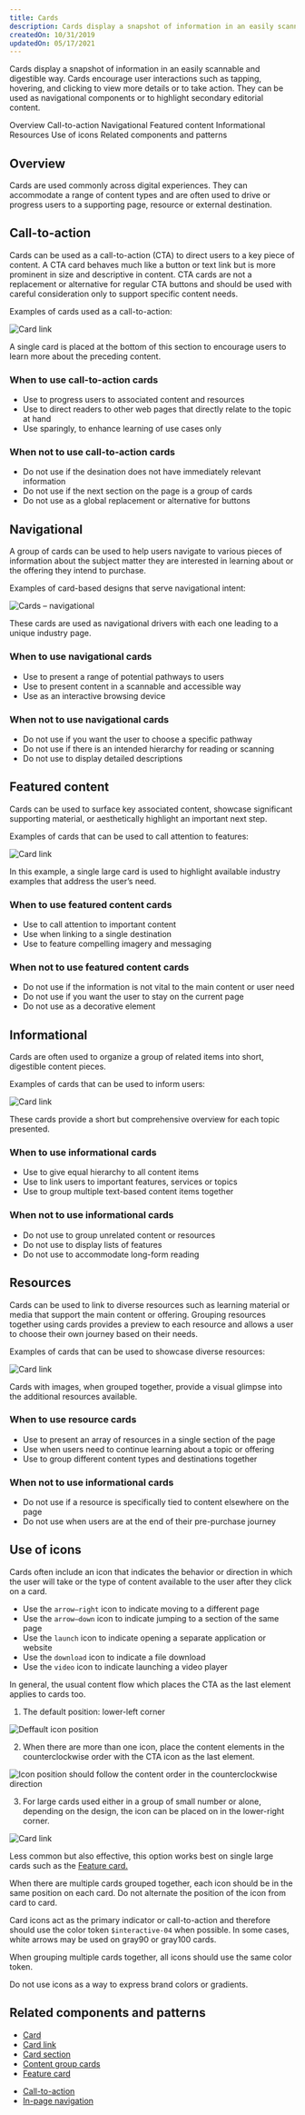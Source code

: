 ```yaml
---
title: Cards
description: Cards display a snapshot of information in an easily scannable and digestible way.  
createdOn: 10/31/2019
updatedOn: 05/17/2021
---
```


<PageDescription>

Cards display a snapshot of information in an easily scannable and digestible way. Cards encourage user interactions such as tapping, hovering, and clicking to view more details or to take action.
They can be used as navigational components or to highlight secondary editorial content.

</PageDescription>


<AnchorLinks>

<AnchorLink>Overview</AnchorLink>
<AnchorLink>Call-to-action</AnchorLink>
<AnchorLink>Navigational</AnchorLink>
<AnchorLink>Featured content</AnchorLink>
<AnchorLink>Informational</AnchorLink>
<AnchorLink>Resources</AnchorLink>
<AnchorLink>Use of icons</AnchorLink>
<AnchorLink>Related components and patterns</AnchorLink>

</AnchorLinks>

## Overview
Cards are used commonly across digital experiences. They can accommodate a range of content types and are often used to drive or progress users to a supporting page, resource or external destination.


## Call-to-action

Cards can be used as a call-to-action (CTA) to direct users to a key piece of content. A CTA card behaves much like a button or text link but is more prominent in size and descriptive in content. CTA cards are not a replacement or alternative for regular CTA buttons and should be used with careful consideration only to support specific content needs.

Examples of cards used as a call-to-action:

<Title>Card link</Title>

![Card link](../../images/pattern/cards/cards-cardlink.jpg)

<Caption>
A single card is placed at the bottom of this section to encourage users to learn more about the preceding content.
</Caption>


### When to use call-to-action cards

* Use to progress users to associated content and resources
* Use to direct readers to other web pages that directly relate to the topic  at hand
* Use sparingly, to enhance learning of use cases only



### When not to use call-to-action cards

* Do not use if the desination does not have immediately relevant information
* Do not use if the next section on the page is a group of cards
* Do not use as a global replacement or alternative for buttons


## Navigational

A group of cards can be used to help users navigate to various pieces of information about the subject matter they are interested in learning about or the offering they intend to purchase.

Examples of card-based designs that serve navigational intent:

<Title>Cards — navigational</Title>

![Cards – navigational](../../images/pattern/cards/cards-navigational.jpg)

<Caption>
These cards are used as navigational drivers with each one leading to a unique industry page.
</Caption>


### When to use navigational cards

* Use to present a range of potential pathways to users
* Use to present content in a scannable and accessible way
* Use as an interactive browsing device


### When not to use navigational cards

* Do not use if you want the user to choose a specific pathway
* Do not use if there is an intended hierarchy for reading or scanning
* Do not use to display detailed descriptions


## Featured content

Cards can be used to surface key associated content, showcase significant supporting material, or aesthetically highlight an important next step.

Examples of cards that can be used to call attention to features:

<Title>Feature card</Title>

![Card link](../../images/pattern/cards/cards-feature.jpg)

<Caption>
In this example, a single large card is used to highlight available industry examples that address the user’s need.
</Caption>


### When to use featured content cards

* Use to call attention to important content
* Use when linking to a single destination
* Use to feature compelling imagery and messaging


### When not to use featured content cards

* Do not use if the information is not vital to the main content or user need
* Do not use if you want the user to stay on the current page
* Do not use as a decorative element


## Informational

Cards are often used to organize a group of related items into short, digestible content pieces.

Examples of cards that can be used to inform users:

<Title>Content group cards</Title>

![Card link](../../images/pattern/cards/cards-contentgroup.jpg)

<Caption>
These cards provide a short but comprehensive overview for each topic presented.
</Caption>


### When to use informational cards

* Use to give equal hierarchy to all content items
* Use to link users to important features, services or topics
* Use to group multiple text-based content items together


### When not to use informational cards

* Do not use to group unrelated content or resources
* Do not use to display lists of features
* Do not use to accommodate long-form reading


## Resources

Cards can be used to link to diverse resources such as learning material or media that support the main content or offering. Grouping resources together using cards provides a preview to each resource and allows a user to choose their own journey based on their needs.

Examples of cards that can be used to showcase diverse resources:

<Title>Card section — with images</Title>

![Card link](../../images/pattern/cards/cards-resources.jpg)

<Caption>
Cards with images, when grouped together, provide a visual glimpse into the additional resources available.
</Caption>


### When to use resource cards

* Use to present an array of resources in a single section of the page
* Use when users need to continue learning about a topic or offering
* Use to group different content types and destinations together


### When not to use informational cards

* Do not use if a resource is specifically tied to content elsewhere on the page
* Do not use when users are at the end of their pre-purchase journey


## Use of icons

Cards often include an icon that indicates the behavior or direction in which the user will take or the type of content available to the user after they click on a card.


<Title>Icon usage</Title>

* Use the `arrow—right` icon to indicate moving to a different page
* Use the `arrow—down` icon to indicate jumping to a section of the same page
* Use the `launch` icon to indicate opening a separate application or website
* Use the `download` icon to indicate a file download
* Use the `video` icon to indicate launching a video player


<Title>Icon position</Title>

In general, the usual content flow which places the CTA as the last element applies to cards too.

1. The default position: lower-left corner

<Row>
<Column colMd={8} colLg={8}>

![Deffault icon position](./images/patterns--cards--default-icon-position-specs.png)

</Column>
</Row>

2. When there are more than one icon, place the content elements in the counterclockwise order with the CTA icon as the last element.

<Row>
<Column colMd={8} colLg={8}>

![Icon position should follow the content order in the counterclockwise direction](./images/patterns--cards--icon-position.png)

</Column>
</Row>

3. For large cards used either in a group of small number or alone, depending on the design, the icon can be placed on in the lower-right corner.

<Row>
<Column colMd={8} colLg={8}>

![Card link](./images/patterns--cards--large-card-icon-position.png)

</Column>
</Row>

Less common but also effective, this option works best on single large cards such as the [Feature card.](..components/feature-card)

When there are multiple cards grouped together, each icon should be in the same position on each card. Do not alternate the position of the icon from card to card.


<Title>Icon color</Title>

Card icons act as the primary indicator or call-to-action and therefore should use the color token `$interactive-04` when possible. In some cases, white arrows may be used on gray90 or gray100 cards.

When grouping multiple cards together, all icons should use the same color token.

Do not use icons as a way to express brand colors or gradients.

## Related components and patterns

<Title>Components</Title>


* [Card](../components/card)
* [Card link](../components/card-link)
* [Card section](../components/card-section)
* [Content group cards](../components/content-group-cards)
* [Feature card](../components/feature-card)


<Title>Patterns</Title>

* [Call-to-action](../patterns/call-to-action)
* [In-page navigation](../patterns/in-page-navigation)
